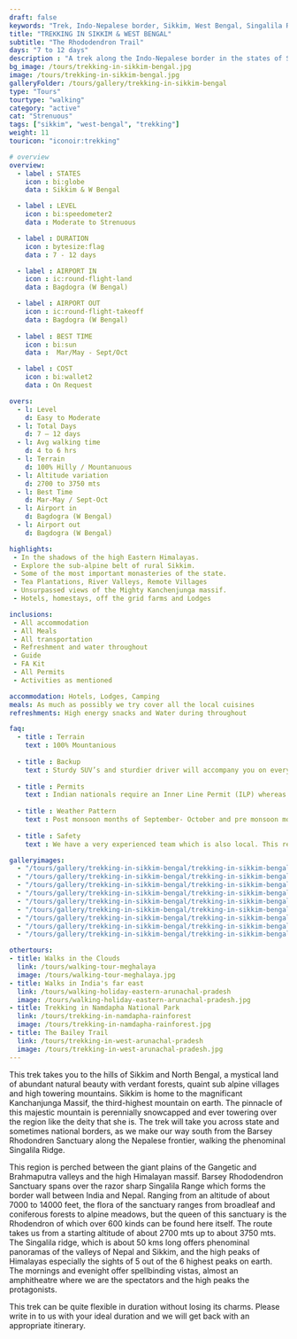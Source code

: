 ```yaml
---
draft: false
keywords: "Trek, Indo-Nepalese border, Sikkim, West Bengal, Singalila Ridge, Barsey Rhododendron Sanctuary"
title: "TREKKING IN SIKKIM & WEST BENGAL"
subtitle: "The Rhododendron Trail"
days: "7 to 12 days"
description : "A trek along the Indo-Nepalese border in the states of Sikkim and West Bengal.This trek takes you to the Singalila Ridge and Barsey Rhododendron Sanctuary"
bg_image: /tours/trekking-in-sikkim-bengal.jpg
image: /tours/trekking-in-sikkim-bengal.jpg
galleryFolder: /tours/gallery/trekking-in-sikkim-bengal
type: "Tours" 
tourtype: "walking"
category: "active"
cat: "Strenuous"
tags: ["sikkim", "west-bengal", "trekking"]
weight: 11
touricon: "iconoir:trekking"

# overview
overview:
  - label : STATES
    icon : bi:globe
    data : Sikkim & W Bengal

  - label : LEVEL
    icon : bi:speedometer2
    data : Moderate to Strenuous

  - label : DURATION
    icon : bytesize:flag
    data : 7 - 12 days

  - label : AIRPORT IN
    icon : ic:round-flight-land
    data : Bagdogra (W Bengal)

  - label : AIRPORT OUT
    icon : ic:round-flight-takeoff
    data : Bagdogra (W Bengal)
    
  - label : BEST TIME
    icon : bi:sun
    data :  Mar/May - Sept/Oct

  - label : COST
    icon : bi:wallet2
    data : On Request

overs:
  - l: Level 
    d: Easy to Moderate
  - l: Total Days 
    d: 7 – 12 days
  - l: Avg walking time 
    d: 4 to 6 hrs
  - l: Terrain 
    d: 100% Hilly / Mountanuous
  - l: Altitude variation 
    d: 2700 to 3750 mts
  - l: Best Time 
    d: Mar-May / Sept-Oct 
  - l: Airport in 
    d: Bagdogra (W Bengal)
  - l: Airport out  
    d: Bagdogra (W Bengal) 

highlights:
 - In the shadows of the high Eastern Himalayas.
 - Explore the sub-alpine belt of rural Sikkim.
 - Some of the most important monasteries of the state.
 - Tea Plantations, River Valleys, Remote Villages
 - Unsurpassed views of the Mighty Kanchenjunga massif.
 - Hotels, homestays, off the grid farms and Lodges

inclusions:
 - All accommodation
 - All Meals
 - All transportation
 - Refreshment and water throughout
 - Guide 
 - FA Kit
 - All Permits
 - Activities as mentioned

accommodation: Hotels, Lodges, Camping
meals: As much as possibly we try cover all the local cuisines
refreshments: High energy snacks and Water during throughout

faq:
  - title : Terrain
    text : 100% Mountanious
  
  - title : Backup 
    text : Sturdy SUV’s and sturdier driver will accompany you on every trip. the condition of roads do not allow for larger vehicles, however do our best to provide you the best in comfort in relation to the routes that we ply on. 
  
  - title : Permits 
    text : Indian nationals require an Inner Line Permit (ILP) whereas foreign nationals require a Restricted Area Permit (RAP / PAP). These have a govt. charge attached to them. Rest assured we take care of the arrangements.
  
  - title : Weather Pattern 
    text : Post monsoon months of September- October and pre monsoon months of March-April are very pleasant with blue skies and a fair days. Peak winters are from November to February with the mercury coming down below 0 C, with heavy snowfall.
  
  - title : Safety 
    text : We have a very experienced team which is also local. This reflects in the overall safety of our tours. Rest assured your guides know where extra attention is required and when. All our routes are well known to us, we know where the nearest medical facilities are, we know whom to contact if in case of an emergency, we know all the alternate routes in case of road blockages. We have CASEVAC protocols in place to streamline the process in case of emergencies. You can rest easy knowing that in the outdoors in general and this region in particular you are in safe hands with us.

galleryimages:
  - "/tours/gallery/trekking-in-sikkim-bengal/trekking-in-sikkim-bengal1.jpg"
  - "/tours/gallery/trekking-in-sikkim-bengal/trekking-in-sikkim-bengal2.jpg"
  - "/tours/gallery/trekking-in-sikkim-bengal/trekking-in-sikkim-bengal3.jpg"
  - "/tours/gallery/trekking-in-sikkim-bengal/trekking-in-sikkim-bengal4.jpg"
  - "/tours/gallery/trekking-in-sikkim-bengal/trekking-in-sikkim-bengal5.jpg"
  - "/tours/gallery/trekking-in-sikkim-bengal/trekking-in-sikkim-bengal6.jpg"
  - "/tours/gallery/trekking-in-sikkim-bengal/trekking-in-sikkim-bengal7.jpg"
  - "/tours/gallery/trekking-in-sikkim-bengal/trekking-in-sikkim-bengal8.jpg"
  - "/tours/gallery/trekking-in-sikkim-bengal/trekking-in-sikkim-bengal9.jpg"

othertours:
- title: Walks in the Clouds
  link: /tours/walking-tour-meghalaya
  image: /tours/walking-tour-meghalaya.jpg
- title: Walks in India's far east
  link: /tours/walking-holiday-eastern-arunachal-pradesh
  image: /tours/walking-holiday-eastern-arunachal-pradesh.jpg
- title: Trekking in Namdapha National Park
  link: /tours/trekking-in-namdapha-rainforest
  image: /tours/trekking-in-namdapha-rainforest.jpg
- title: The Bailey Trail 
  link: /tours/trekking-in-west-arunachal-pradesh
  image: /tours/trekking-in-west-arunachal-pradesh.jpg      
---
```



This trek takes you to the hills of Sikkim and North Bengal, a mystical land of abundant natural beauty with verdant forests, quaint sub alpine villages and high towering mountains. Sikkim is home to the magnificant Kanchanjunga Massif, the third-highest mountain on earth. The pinnacle of this majestic mountain is perennially snowcapped and ever towering over the region like the deity that she is. The trek will take you across state and sometimes national borders, as we make our way south from the Barsey Rhodondren Sanctuary along the Nepalese frontier, walking the phenominal Singalila Ridge.

This region is perched between the giant plains of the Gangetic and Brahmaputra valleys and the high Himalayan massif. Barsey Rhododendron Sanctuary spans over the razor sharp Singalila Range which forms the border wall between India and Nepal. Ranging from an altitude of about 7000 to 14000 feet, the flora of the sanctuary ranges from broadleaf and coniferous forests to alpine meadows, but the queen of this sanctuary is the Rhodendron of which over 600 kinds can be found here itself. The route takes us from a starting altitude of about 2700 mts up to about 3750 mts. The Singalila ridge, which is about 50 kms long offers phenominal panoramas of the valleys of Nepal and Sikkim, and the high peaks of Himalayas especially the sights of 5 out of the 6 highest peaks on earth. The mornings and evenight offer spellbinding vistas, almost an amphitheatre where we are the spectators and the high peaks the protagonists.

This trek can be quite flexible in duration without losing its charms. Please write in to us with your ideal duration and we will get back with an appropriate itinerary.
 
